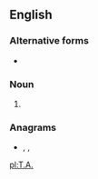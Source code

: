 {{also|Appendix:Variations of "ta"}}
==English==

===Alternative forms===
* {{l|en|TA}}

===Noun===
{{en-noun}}

# {{initialism of|[[teach]]ing [[assistant]]|lang=en}}

===Anagrams===
* {{l|en|'at}}, {{l|en|AT}}, {{l|en|at}}

[[pl:T.A.]]